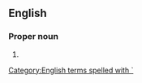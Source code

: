 ==English==

===Proper noun===
{{en-proper noun}}

# {{alternative spelling of|Hawaii}}

[[Category:English terms spelled with `]]